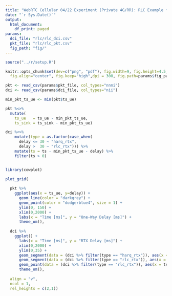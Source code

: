 ```yaml
---
title: "WebRTC Cellular 04/22 Experiment (Private 4G/RR): RLC Example for NextG Talk"
date: "`r Sys.Date()`"
output:
  html_document:
    df_print: paged
params:
  dci_file: "rlc/rlc_dci.csv"
  pkt_file: "rlc/rlc_pkt.csv"
  fig_path: "fig/"
---
```



```R
source("../r/setup.R")

knitr::opts_chunk$set(dev=c("png", "pdf"), fig.width=9, fig.height=4.5,
  fig.align="center", fig.keep="high",dpi = 300, fig.path=params$fig_path)
```

```r
pkt <- read_csv(params$pkt_file, col_types="nnni")
dci <- read_csv(params$dci_file, col_types="nii")

min_pkt_ts_ue <- min(pkt$ts_ue)

pkt %<>%
  mutate(
    ts_ue   = ts_ue - min_pkt_ts_ue,
    ts_sink = ts_sink - min_pkt_ts_ue)

dci %<>%
    mutate(type = as.factor(case_when(
      delay <= 30 ~ "harq_rtx",
      delay >  30 ~ "rlc_rtx"))) %>%
    mutate(ts = ts - min_pkt_ts_ue - delay) %>%
    filter(ts > 0)



```

```r

library(cowplot)

plot_grid(
  
  pkt %>%
    ggplot(aes(x = ts_ue, y=delay)) +
      geom_line(color = "darkgrey") +
      geom_point(color = "dodgerblue4", size = 1) +
      ylim(0, 150) +
      xlim(0,2000) +
      labs(x = "Time [ms]", y = "One-Way Delay [ms]") +
      theme_om(),
  
  dci %>%
    ggplot() +
      labs(x = "Time [ms]", y = "RTX Delay [ms]") +
      xlim(0,2000) +
      ylim(0,35) +
      geom_segment(data = (dci %>% filter(type == "harq_rtx")), aes(x = ts, xend = ts, y = 0, yend = delay), linewidth = 0.75, color = "darkgreen") +
      geom_segment(data = (dci %>% filter(type == "rlc_rtx")), aes(x = ts, xend = ts, y = 0, yend = 30), color = "darkred") + 
      geom_point(data = (dci %>% filter(type == "rlc_rtx")), aes(x = ts, y = 30), shape = 24, size = 3, color = "darkred", fill = "red") + 
      theme_om(),
  
  align = "v",
  ncol = 1,
  rel_heights = c(2,1))
```

```r

```

